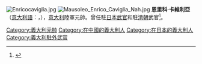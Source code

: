[[File:Enricocaviglia.jpg|thumb]]
[[File:Mausoleo_Enrico_Caviglia_Nah.jpg|thumb]]
'''恩里科·卡維利亞'''（[[意大利語|意大利語]]：'''{{lang|it|Enrico Caviglia}}'''，{{bd|1862年|5月4日|1945年|3月22日|catIdx=C}}），[[意大利|意大利]]陸軍元帥。曾任駐[[日本|日本]][[駐外武官|武官]]和駐[[清朝|清朝]]武官<ref>{{Cite book|author=Rotem Kowner|title=Historical Dictionary of the Russo-Japanese War|editor=Scarecrow|year=2006|ISBN=0-8108-4927-5|language=en|page=83}}</ref>。


{{意大利元帅}}
{{Authority control}}
{{DEFAULTSORT:Caviglia, Enrico}}
[[Category:義大利元帥|Category:義大利元帥]]
[[Category:在中國的義大利人|Category:在中國的義大利人]]
[[Category:在日本的義大利人|Category:在日本的義大利人]]
[[Category:義大利駐外武官|Category:義大利駐外武官]]